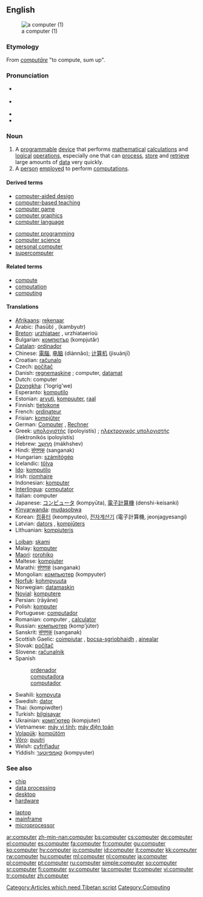 {{wikipedia}}
==English==
[[Image:Science museum 025.jpg|thumb|a computer (1)]]

===Etymology===
From {{L.}} ''[[computo|computāre]]'' "to compute, sum up".

===Pronunciation===
*{{italbrac|[[RP]]}} {{IPA|/kəmˈpjuːtə/}}
*{{italbrac|US}} {{IPA|/kəmˈpjuːtɚ/}}
*{{audio|en-us-computer.ogg|Audio (US)}}
*{{rhymes|uːtə(r)}}

===Noun===
{{en-noun}}

# A [[programmable]] [[device]] that performs [[mathematical]] [[calculation]]s and [[logical]] [[operation]]s, especially one that can [[process]], [[store]] and [[retrieve]] large amounts of [[data]] very quickly.
# A [[person]] [[employ]]ed to perform [[computation]]s.

====Derived terms====
{{top2}}
*[[computer-aided design]]
*[[computer-based teaching]]
*[[computer game]]
*[[computer graphics]]
*[[computer language]]
{{mid2}}
*[[computer programming]]
*[[computer science]]
*[[personal computer]]
*[[supercomputer]]
{{bottom}}

====Related terms====
*[[compute]]
*[[computation]]
*[[computing]]

====Translations====
{{trans-top|a programmable device}}
*[[Afrikaans]]: [[rekenaar]]
*Arabic: {{ARchar|[[حاسوب]]}} (ħasūb) {{m}}, {{ARchar|[[كمبيوتر]]}} (kambyutr) {{m}}
*[[Breton]]: [[urzhiataer]] {{m}}, urzhiataerioù {{p}}
*Bulgarian: [[компютър]] (kompjutǎr) {{m}}
*[[Catalan]]: [[ordinador]] {{m}}
*Chinese: [[電腦]], [[电脑]] (diànnǎo); [[计算机]] (jìsuànjī)
*Croatian: [[računalo]] {{n}}
*Czech: [[počítač]] {{m}}
*Danish: [[regnemaskine]] {{c}}; computer, [[datamat]] {{c}}
*Dutch: computer {{m}}
*[[Dzongkha]]: ('logrig'we)
*Esperanto: [[komputilo]]
*Estonian: [[arvuti]], [[kompuuter]], [[raal]]
*Finnish: [[tietokone]]
*French: [[ordinateur]] {{m}}
*Frisian: [[kompjûter]] {{m}}
*German: [[Computer]] {{m}}, [[Rechner]] {{m}}
*Greek: [[υπολογιστής]] (ipoloyistís) {{m}}; [[ηλεκτρονικός υπολογιστής]] (ilektronikós ipoloyistís) {{m}}
*Hebrew: [[מחשב|מַחְשֵב]] (mákhshev) {{m}}
*Hindi: [[संगणक]] (sanganak) {{g|Hindi}}
*Hungarian: [[számítógép]]
*Icelandic: [[tölva]] {{f}}
*[[Ido]]: [[komputilo]]
*Irish: [[ríomhaire]] {{m}}
*Indonesian: [[komputer]]
*[[Interlingua]]: [[computator]]
*Italian: computer {{m}}
*Japanese: [[コンピュータ]] (kompyūta), [[電子計算機]] (denshi-keisanki)
*[[Kinyarwanda]]: [[mudasobwa]]
*Korean: [[컴퓨터]] (keompyuteo), [[전자계산기]] (電子計算機, jeonjagyesangi)
*Latvian: [[dators]] {{m}}, [[kompjūters]] {{m}}
*Lithuanian: [[kompiuteris]] {{m}}
{{trans-mid}}
*[[Lojban]]: [[skami]]
*Malay: [[komputer]]
*[[Maori]]: [[rorohiko]]
*Maltese: [[kompjuter]] {{m}}
*Marathi: [[संगणक]] (sanganak)
*Mongolian: [[компьютер]] (kompyuter) {{m}}
*[[Norfuk]]: [[kohmpyuuta]]
*Norwegian: [[datamaskin]] {{m}}
*[[Novial]]: [[komputere]]
*Persian: {{FAchar|[[رایانه|رایانِه]]}} (rāyāne)
*Polish: [[komputer]] {{m}}
*Portuguese: [[computador]] {{m}}
*Romanian: computer {{n}}, [[calculator]] {{n}}
*Russian: [[компьютер]] (komp’júter) {{m}}
*Sanskrit: [[संगणक]] (sanganak)
*Scottish Gaelic: [[coimpiutar]] {{m}}, [[bocsa-sgrìobhaidh]] {{m}}, [[ainealar]] {{m}}
*Slovak: [[počítač]] {{m}}
*Slovene: [[računalnik]] {{m}}
*Spanish
*:[[ordenador]] {{m}} {{italbrac|Spain|Guatemala|El Salvador|Panama|Honduras|Dominican Republic|Nicaragua}}
*:[[computadora]] {{f}} {{italbrac|Mexico|Puerto Rico|Venezuela|Argentina|Peru|Uruguay|Cuba|Costa Rica|Bolivia|Paraguay}}
*:[[computador]] {{m}} {{italbrac|Chile|Columbia}}
*Swahili: [[kompyuta]] {{italbrac|noun 9/10}}
*Swedish: [[dator]] {{c}}
*Thai: {{THchar|[[คอมพิวเตอร์]]}} (kompiwdter)
*Turkish: [[bilgisayar]]
*Ukrainian: [[комп'ютер]] (kompjuter) {{m}}
*Vietnamese: [[máy vi tính]]; [[máy điện toán]]
*[[Volapük]]: [[kompütöm]]
*[[Võro]]: [[puutri]]
*Welsh: [[cyfrifiadur]] {{g|Welsh}}
*Yiddish: [[קאָמפּיוטער]] (kompyuter) {{m}}
{{trans-bottom}}

{{trans-top|a person employed to perform computations}}
{{trans-mid}}
{{trans-bottom}}

===See also===
{{top2}}
*[[chip]]
*[[data processing]]
*[[desktop]]
*[[hardware]]
{{mid2}}
*[[laptop]]
*[[mainframe]]
*[[microprocessor]]
{{bottom}}

[[Category:Articles which need Tibetan script]]
[[Category:Computing]]

[[ar:computer]]
[[zh-min-nan:computer]]
[[bs:computer]]
[[cs:computer]]
[[de:computer]]
[[el:computer]]
[[es:computer]]
[[fa:computer]]
[[fr:computer]]
[[gu:computer]]
[[ko:computer]]
[[hy:computer]]
[[io:computer]]
[[id:computer]]
[[it:computer]]
[[kk:computer]]
[[rw:computer]]
[[hu:computer]]
[[ml:computer]]
[[nl:computer]]
[[ja:computer]]
[[pl:computer]]
[[pt:computer]]
[[ru:computer]]
[[simple:computer]]
[[so:computer]]
[[sr:computer]]
[[fi:computer]]
[[sv:computer]]
[[ta:computer]]
[[tt:computer]]
[[vi:computer]]
[[tr:computer]]
[[zh:computer]]